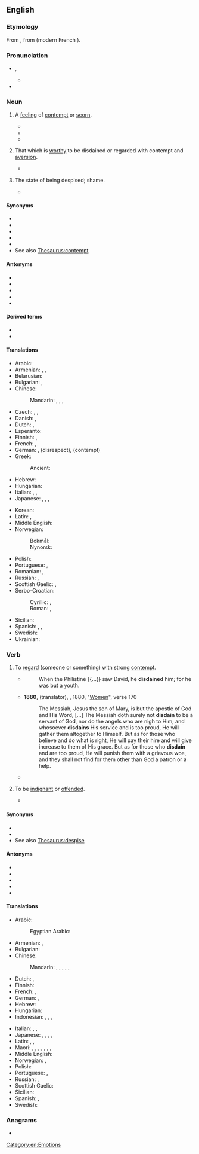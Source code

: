 ==English==
{{was wotd|2010|January|19}}
{{wikipedia}}

===Etymology===
From {{inh|en|enm|disdeynen}}, from {{der|en|fro|desdeignier}} (modern French {{m|fr|dédaigner}}).

===Pronunciation===
* {{enPR|dĭs-dān'}}, {{IPA|en|/dɪsˈdeɪn/|/dɪˈsteɪn/}}
** {{audio|en|LL-Q1860 (eng)-Vealhurl-disdain.wav |Audio (UK)}}
* {{rhymes|en|eɪn|s=2}}

===Noun===
{{en-noun|-}}

# {{lb|en|uncountable}} A [[feeling]] of [[contempt]] or [[scorn]].
#: {{ux|en|The cat viewed the cheap supermarket catfood with '''disdain''' and stalked away.}}
#* {{RQ:Marlowe Tamburlaine|1|II|i|url=https://books.google.com/books?id=0HFGOmnsvAMC&pg=PP30|He that with ſhepheards and a litle ſpoyle,<br>Durſt in '''diſdaine''' of wrong and tyrannie,<br>Defend his freedome gainſt a Monarchie:<br>What will he doe ſupported by a king?}}
#* {{RQ:Shakespeare Much Ado About Nothing|3|1|passage='''Disdain''' and scorn ride sparkling in her eyes.}}
#* {{quote-journal|en|2018 June 24|Sam Wallace|[https://www.telegraph.co.uk/world-cup/2018/06/24/england-vs-panama-world-cup-2018-live-score-latest-updates/ {{w|Harry Kane}} scores hat-trick as England hit Panama for six to secure World Cup knock-out qualification]|Telegraph (UK)|retrieved=24 June 2018|text=Everything that could go right for England did although they never felt lucky and they chuckled at {{w|Harry Kane|Kane}}’s third that ricocheted off his heel while he was looking the other way. Somewhere in the Moscow outskirts one could only guess at the grand '''disdain''' {{w|Cristiano Ronaldo}} will have felt at being supplanted as the tournament’s top scorer in that manner.}}
# {{lb|en|obsolete}} That which is [[worthy]] to be disdained or regarded with contempt and [[aversion]].
#* {{RQ:Spenser Faerie Queene|canto=I|book=I|passage=Most loathsom, filthy, foul, and full of vile '''Disdain'''.}}
# {{lb|en|obsolete}} The state of being despised; shame.
#* {{RQ:Shakespeare Henry 6-3|3|3|passage=The leaves and fruit maintain'd with beauty's sun ; Exempt from envy , but not from '''disdain'''}}

====Synonyms====
* {{l|en|abomination}}
* {{l|en|condescension}}
* {{l|en|contempt}}
* {{l|en|despisal}}
* {{l|en|scorn}}
* See also [[Thesaurus:contempt]]

====Antonyms====
* {{l|en|adoration}}
* {{l|en|admiration}}
* {{l|en|honor}}
* {{l|en|respect}}
* {{l|en|reverence}}

====Derived terms====
* {{l|en|disdainable}}
* {{l|en|disdainful}}

====Translations====
{{trans-top|feeling of contempt or scorn}}
* Arabic: {{t|ar|اِزْدِرَاء|m}}
* Armenian: {{t+|hy|արհամարհանք}}, {{t+|hy|քամահրանք}}, {{t+|hy|գոռոզություն}}
* Belarusian: {{t|be|пага́рда|f}}
* Bulgarian: {{t+|bg|презрение|n}}, {{t+|bg|пренебрежение|n}}
* Chinese:
*: Mandarin: {{t+|cmn|鄙棄|tr=bǐqì|sc=Hani}}, {{t+|cmn|不屑|tr=bùxiè|sc=Hani}}, {{t+|cmn|蔑視|sc=Hani}}, {{t+|cmn|蔑视|tr=mièshì|sc=Hani}}
* Czech: {{t|cs|pohrdání|n}}, {{t+|cs|opovržení|n}}, {{t|cs|despekt|m}}
* Danish: {{t|da|despekt}}, {{t+|da|foragt}}
* Dutch: {{t+|nl|ongenoegen}}, {{t+|nl|verachting|f}}
* Esperanto: {{t|eo|malestimo}}
* Finnish: {{t+|fi|halveksunta}} {{q|contempt}}, {{t+|fi|väheksyntä}} {{q|belittling}}
* French: {{t+|fr|dédain|m}}, {{t+|fr|mépris|m}}
* German: {{t+|de|Verachtung|f}}, {{t+|de|Geringschätzung|f}} (disrespect), {{t+|de|Missachtung|f}} (contempt)
* Greek:
*: Ancient: {{t|grc|ὑπεροψία|f}}
* Hebrew: {{t|he|בוז|tr=buz|sc=Hebr}}
* Hungarian: {{t+|hu|megvetés}}
* Italian: {{t+|it|sdegno|m}}, {{t+|it|disdegno|m}}, {{t+|it|disprezzo|m}}
* Japanese: {{t+|ja|唾棄|tr=daki|sc=Jpan}}, {{t+|ja|軽蔑|tr=keibetsu|sc=Jpan}}, {{t+|ja|軽侮|tr=keibu|sc=Jpan}}, {{t+|ja|侮蔑|tr=bubetsu|sc=Jpan}}
{{trans-mid}}
* Korean: {{t+|ko|경멸}}
* Latin: {{t|la|despectio|f}}, {{t|la|fastus|f}}
* Middle English: {{t|enm|disdeyne}}
* Norwegian:
*: Bokmål: {{t+|no|forakt|m}}
*: Nynorsk: {{t|nn|forakt|f}}
* Polish: {{t+|pl|pogarda|f}}
* Portuguese: {{t+|pt|desdém|m}}, {{t+|pt|desprezo|m}}
* Romanian: {{t+|ro|desconsiderare|f}}, {{t+|ro|dispreț|n}}
* Russian: {{t+|ru|презре́ние|n}}, {{t+|ru|пренебреже́ние|n}}
* Scottish Gaelic: {{t|gd|tàire|f}}, {{t|gd|dìmeas|f}}
* Serbo-Croatian:
*: Cyrillic: {{t|sh|презир|m}}, {{t|sh|пријезир|m}}
*: Roman: {{t+|sh|prezir|m}}, {{t|sh|prijezir|m}}
* Sicilian: {{t|scn|sdincu|m}}
* Spanish: {{t+|es|desdén|m}}, {{t+|es|desprecio|m}}, {{t+|es|desdeño|m}}
* Swedish: {{t+|sv|förakt}}
* Ukrainian: {{t+|uk|прези́рство|n}}
{{trans-bottom}}

===Verb===
{{en-verb}}

# {{lb|en|transitive}} To [[regard]] (someone or something) with strong [[contempt]].
#* {{RQ:KJV|1 Samuel|17|42}}
#*: When the Philistine {{...}} saw David, he '''disdained''' him; for he was but a youth.
#* '''1880''', {{w|Edward Henry Palmer}} (translator), ''{{w|The Qur'an}}'', 1880, "[[s:The Qur'an (Palmer)/Nisa|Women]]", verse 170
#*: The Messiah, Jesus the son of Mary, is but the apostle of God and His Word, [&hellip;] The Messiah doth surely not '''disdain''' to be a servant of God, nor do the angels who are nigh to Him; and whosoever '''disdains''' His service and is too proud, He will gather them altogether to Himself. But as for those who believe and do what is right, He will pay their hire and will give increase to them of His grace. But as for those who '''disdain''' and are too proud, He will punish them with a grievous woe, and they shall not find for them other than God a patron or a help.
#* {{quote-journal|en|date=November 7, 2012|author=Matt Bai|title=Winning a Second Term, Obama Will Confront Familiar Headwinds| work=New York Times| url=http://www.nytimes.com/2012/11/07/us/politics/in-president-obamas-second-term-familiar-challenges.html?pagewanted=all&_r=0| passage=The country’s first black president, and its first president to reach adulthood after the Vietnam War and Watergate, Mr. Obama seemed like a digital-age leader who could at last dislodge the stalemate between those who clung to the government of the Great Society, on the one hand, and those who '''disdained''' the very idea of government, on the other.}}
# {{lb|en|intransitive|obsolete}} To be [[indignant]] or [[offended]].
#* {{RQ:Tyndale NT|Matthew|XXI|text=When the chefe prestes and scribes sawe, the marveylles that he dyd [...], they '''desdayned''', and sayde unto hym: hearest thou what these saye?}}

====Synonyms====
* {{l|en|abominate}}
* {{l|en|contemn}}
* See also [[Thesaurus:despise]]

====Antonyms====
* {{l|en|adore}}
* {{l|en|admire}}
* {{l|en|honor}}
* {{l|en|respect}}
* {{l|en|revere}}

====Translations====
{{trans-top|to regard with strong contempt}}
* Arabic:
*: Egyptian Arabic: {{t|arz|احتقر|tr=iḥtaʾar}}
* Armenian: {{t+|hy|արհամարհել}}, {{t+|hy|քամահրել}}
* Bulgarian: {{t+|bg|презирам}}
* Chinese:
*: Mandarin: {{t+|cmn|鄙棄|tr=bǐqì|sc=Hani}}, {{t+|cmn|不屑|tr=bùxiè|sc=Hani}}, {{t+|cmn|蔑視|sc=Hani}}, {{t+|cmn|蔑视|tr=mièshì|sc=Hani}}, {{t+|cmn|輕蔑|sc=Hani}}, {{t+|cmn|轻蔑|tr=qīngmiè|sc=Hani}}
* Dutch: {{t+|nl|minachten}}, {{t+|nl|versmaden}}
* Finnish: {{t+|fi|halveksua}}
* French: {{t+|fr|dédaigner}}, {{t+|fr|mépriser}}
* German: {{t+|de|verachten}}, {{t+|de|verschmähen}}
* Hebrew: {{t|he|לבוז|tr=lavuz, baz}}
* Hungarian: {{t+|hu|megvet}}
* Indonesian: {{t+check|id|hina|alt=menghina?}} <!-- was "[[hina|menghina]]?" -->, {{t-check|id|[[anggap|menganggap]] [[rendah]]?}} <!-- was "[[anggap|menganggap]] [[rendah]]?" -->, {{t+check|id|rendah|alt=merendahkan?}} <!-- was "[[rendah|merendahkan]]?" -->, {{t+check|id|benci|alt=membenci?}} <!-- was "[[benci|membenci]]?" - WTF do the question marks mean? -->
{{trans-mid}}
* Italian: {{t+|it|sdegnare}}, {{t|it|sprezzare}}, {{t+|it|spregiare}}
* Japanese: {{t|ja|見下す|tr=mikudasu}}, {{t+|ja|蔑む|tr=sagesumu}}, {{t+|ja|唾棄|alt=唾棄する|tr=daki suru}}, {{t+|ja|軽蔑|tr=keibetsu suru|alt=軽蔑する|sc=Jpan}}, {{t+|ja|軽侮|alt=軽侮する|tr=keibu suru|sc=Jpan}}
* Latin: {{t|la|despicio}}, {{t|la|dēdignor}}, {{t|la|aspernor}}
* Maori: {{t|mi|whakatoa}}, {{t|mi|whakatoatoa}}, {{t|mi|tamatama}}, {{t|mi|tokoreko}}, {{t|mi|whakareko}}, {{t|mi|whakakurīmōri}}, {{t|mi|whakapuw(h)eto}}, {{t|mi|whakamanumanu}}
* Middle English: {{t|enm|disdeynen}}
* Norwegian: {{t|no|forakte}}, {{t|no|kimse av}}
* Polish: {{t+|pl|gardzić}}
* Portuguese: {{t+|pt|desdenhar}}, {{t+|pt|desprezar}}
* Russian: {{t+|ru|презира́ть|impf}}, {{t+|ru|презре́ть|pf}}
* Scottish Gaelic: {{t|gd|tàire|f}}
* Sicilian: {{t|scn|sdincari}}
* Spanish: {{t+|es|desdeñar}}, {{t+|es|despreciar}}
* Swedish: {{t+|sv|förakta}}
{{trans-bottom}}

===Anagrams===
* {{anagrams|en|a=addiins|naidids}}

[[Category:en:Emotions]]